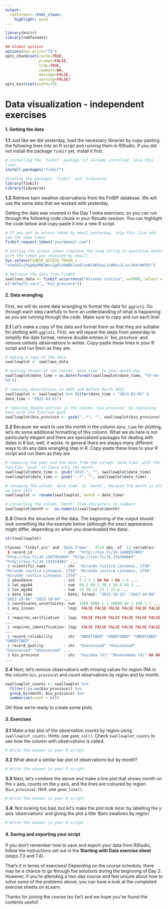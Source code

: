 ```yaml
---
output:
  rmdformats::html_clean:
    highlight: kate
---
```


```{=html}
<style>
  code {
    white-space : pre-wrap !important;
    word-break: break-word;
  }
</style>
```
```r
library(knitr)
library(rmdformats)

## Global options
options(max.print="75")
opts_chunk$set(cache=TRUE,
               prompt=FALSE,
               tidy=TRUE,
               comment=NA,
               message=FALSE,
               warning=FALSE)
opts_knit$set(width=75)
```

# Data visualization - independent exercises

#### **1. Getting the data**

**1.1** Just like we did yesterday, load the necessary libraries by copy-pasting the following lines into an R script and running them in RStudio. If you did not install the package `finbif` yet, install it first. 

``` r
# installing the ´finbif´ package (if already installed, skip this line)
install.packages("finbif")

#loading the packages ´finbif´ and ´tidyverse´
library(finbif)
library(tidyverse)
```

**1.2** Retrieve barn swallow observations from the FinBIF database. We will use the same data that we worked with yesterday.

Getting the data was covered in the Day 1 extra exercises, so you can run through the following code chunk in your Rstudio session. You can highlight the code below and copy-paste it into a new R script.

``` r
# If you got an access token by email yesterday, skip this line and use the same token 
finbif_request_token("your@email.com")

# Setting the access token (replace the long string in quotation marks with the token you received by email)
Sys.setenv(FINBIF_ACCESS_TOKEN = "xtmSOIxjPwq0pOMB1WvcZgFLU9QBklauOlonWl8K5oaLIx8RniJLrvcJU4v9H7Et")

# Retrieve the data from FinBIF
swallows_data <- finbif_occurrence("Hirundo rustica", n=5000, select = c("default_vars", "bio_province"))

```

#### **2. Data wrangling**

First, we will do some data wrangling to format the data for `ggplot2`. Go through each step carefully to form an understanding of what is happening as you are running through the code. Make sure to copy and run each line!

**2.1** Let's make a copy of the data and format them so that they are suitable for plotting with `ggplot2`. First, we will repeat the steps from yesterday to simplify the date format, remove double entries in ´bio_province´ and remove unlikely observations in winter. Copy-paste these lines in your R script and run them as they are.

``` r
# making a copy of the data
swallowplot <- swallows_data

# setting format of the column ´date_time´ to year-month-day
swallowplot$date_time = as.Date(format(swallowplot$date_time, "%Y-%m-%d"))

# removing observations in 2023 and before March 2022
swallowplot <- swallowplot %>% filter(date_time < "2023-01-01" & date_time > "2022-03-01")

# removing double entries in the column ´bio_province´ by replacing text with the function gsub
swallowplot$bio_province <- gsub(",.*", "", swallowplot$bio_province)
```

**2.2** Because we want to use the month in the column `date_time` for plotting, let's do some additional formatting of this column. What we do here is not particularly elegant and there are specialized packages for dealing with dates in R but, well, it works. In general there are always many different ways to do any data wrangling step in R. Copy-paste these lines to your R script and run them as they are.

``` r
# removing the year and the date from the column ´date_time´ with the function ´gsub´ to leave only the month 
swallowplot$date_time <- gsub("2022-", "", swallowplot$date_time)
swallowplot$date_time <- gsub("-.*", "", swallowplot$date_time)

# renaming the column ´date_time´ to ´month´, because the month is all we have left
swallowplot <- rename(swallowplot, month = date_time)

# converting the column ´month´ from characters to numbers
swallowplot$month <-  as.numeric(swallowplot$month)
```

**2.3** Check the structure of the data. The beginning of the output should look something like the example below (although the exact appearance might differ, depending on when you downloaded the data).

``` r
str(swallowplot)
```

``` r
Classes ‘finbif_occ’ and 'data.frame':	4724 obs. of  13 variables:
 $ record_id              : chr  "http://tun.fi/JX.1448957#83" "http://tun.fi/JX.1507952#45" "http://tun.fi/JX.1543606#3" "http://tun.fi/JX.1543594#3" ...
 $ scientific_name        : chr  "Hirundo rustica Linnaeus, 1758" "Hirundo rustica Linnaeus, 1758" "Hirundo rustica Linnaeus, 1758" "Hirundo rustica Linnaeus, 1758" ...
 $ abundance              : int  5 1 2 1 NA NA 3 NA 1 6 ...
 $ lat_wgs84              : num  60.2 60.3 58.3 58.8 64.3 ...
 $ lon_wgs84              : num  25 20 22 23.7 23.6 ...
 $ date_time              : Date, format: "2022-10-15" "2022-10-09" "2022-10-06" "2022-10-04" ...
 $ coordinates_uncertainty: num  1000 5000 1 1 10000 80 1 100 1 1 ...
 $ any_issues             : logi  FALSE FALSE FALSE FALSE FALSE FALSE ...
 $ requires_verification  : logi  FALSE FALSE FALSE FALSE FALSE FALSE ...
 $ requires_identification: logi  FALSE FALSE FALSE FALSE FALSE FALSE ...
 $ record_reliability     : chr  "UNDEFINED" "UNDEFINED" "UNDEFINED" "UNDEFINED" ...
 $ record_quality         : chr  "Unassessed" "Unassessed" "Unassessed" "Unassessed" ...
 $ bio_province           : chr  "Uusimaa (U)" "Ahvenanmaa (A)" NA NA ...
```

**2.4** Next, let's remove observations with missing values for region (NA in the column `bio_province`) and count observations by region and by month.

``` r
swallowplot_counts <- swallowplot %>% 
  filter(!is.na(bio_province)) %>% 
  group_by(month, bio_province) %>% 
  summarise(count = n())
```

Ok! Now we're ready to create some plots.

#### **3. Exercises**

**3.1** Make a bar plot of the observation counts by region using `swallowplot_counts`. Hints: use `geom_col()`. Check `swallowplot_counts` to see how the column with observations is called.

``` r
# Write the answer in your R script.
```

**3.2** What about a similar bar plot of observations but by month?

``` r
# Write the answer in your R script.
```

**3.3** Next, let's combine the above and make a line plot that shows month on the x axis, counts on the y axis, and the lines are coloured by region (`bio_province`). Hint: use `geom_line()`.

``` r
# Write the answer in your R script.

```

**3.4.** Not looking too bad, but let's make the plot look nicer by labelling the y axis 'observations' and giving the plot a title 'Barn swallows by region'

``` r
# Write the answer in your R script
```

#### **4. Saving and exporting your script**

If you don't remember how to save and export your data from RStudio, follow the instructions set out in the **Starting with Data exercise sheet** (steps 7.3 and 7.4).

That's it in terms of exercises! Depending on the course schedule, there may be a chance to go through the solutions during the beginning of Day 3. However, if you're attending a two-day course and feel unsure about how to solve some of the problems above, you can have a look at the completed exercise sheets on eLearn.

Thanks for joining the course (so far!) and we hope you've found the contents useful!
